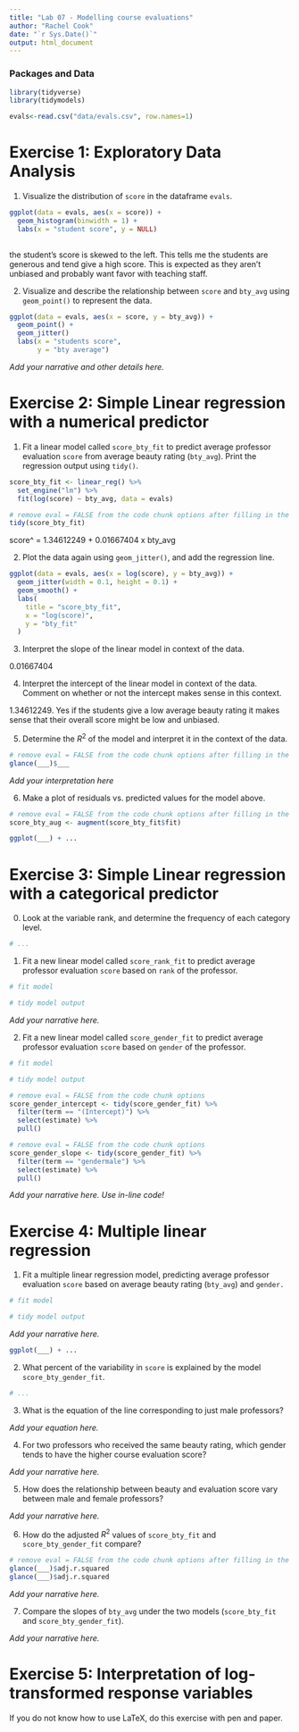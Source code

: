 ```yaml
---
title: "Lab 07 - Modelling course evaluations"
author: "Rachel Cook"
date: "`r Sys.Date()`"
output: html_document
---
```


### Packages and Data

```r
library(tidyverse)
library(tidymodels)

```


```r
evals<-read.csv("data/evals.csv", row.names=1)
```


# Exercise 1: Exploratory Data Analysis

1.  Visualize the distribution of `score` in the dataframe `evals`.

```r
ggplot(data = evals, aes(x = score)) +
  geom_histogram(binwidth = 1) +
  labs(x = "student score", y = NULL)
  
```

the student's score is skewed to the left. This tells me the students are generous and tend give a high score. This is expected as they aren't unbiased and probably want favor with teaching staff.

2.  Visualize and describe the relationship between `score` and `bty_avg` using `geom_point()` to represent the data. 

```r
ggplot(data = evals, aes(x = score, y = bty_avg)) +
  geom_point() +
  geom_jitter()
  labs(x = "students score",
       y = "bty average")
```

*Add your narrative and other details here.*

# Exercise 2: Simple Linear regression with a numerical predictor

1. Fit a linear model called `score_bty_fit` to predict average professor evaluation `score` from average beauty rating (`bty_avg`). Print the regression output using `tidy()`.

```r
score_bty_fit <- linear_reg() %>%
  set_engine("lm") %>%
  fit(log(score) ~ bty_avg, data = evals)
```

```r
# remove eval = FALSE from the code chunk options after filling in the blanks
tidy(score_bty_fit)
```
score^ = 1.34612249 + 0.01667404 x bty_avg


2. Plot the data again using `geom_jitter()`, and add the regression line.

```r
ggplot(data = evals, aes(x = log(score), y = bty_avg)) +
  geom_jitter(width = 0.1, height = 0.1) +
  geom_smooth() +
  labs(
    title = "score_bty_fit",
    x = "log(score)",
    y = "bty_fit"
  )
```

3. Interpret the slope of the linear model in context of the data.

0.01667404

4. Interpret the intercept of the linear model in context of the data. Comment on whether or not the intercept makes sense in this context.

1.34612249. 
Yes if the students give a low average beauty rating it makes sense that their overall score might be low and unbiased.

5. Determine the $R^2$ of the model and interpret it in the context of the data.

```r
# remove eval = FALSE from the code chunk options after filling in the blanks
glance(___)$___
```

*Add your interpretation here*

6. Make a plot of residuals vs. predicted values for the model above.

```r
# remove eval = FALSE from the code chunk options after filling in the blanks
score_bty_aug <- augment(score_bty_fit$fit)

ggplot(___) + ...
```

# Exercise 3: Simple Linear regression with a categorical predictor

0. Look at the variable rank, and determine the frequency of each category level.

```r
# ... 
```

1. Fit a new linear model called `score_rank_fit` to predict average professor evaluation `score` based on `rank` of the professor.

```r
# fit model

# tidy model output
```

*Add your narrative here.*

2. Fit a new linear model called `score_gender_fit` to predict average professor evaluation `score` based on `gender` of the professor. 

```r
# fit model

# tidy model output
```

```r
# remove eval = FALSE from the code chunk options
score_gender_intercept <- tidy(score_gender_fit) %>% 
  filter(term == "(Intercept)") %>%
  select(estimate) %>%
  pull()
```

```r
# remove eval = FALSE from the code chunk options
score_gender_slope <- tidy(score_gender_fit) %>% 
  filter(term == "gendermale") %>%
  select(estimate) %>%
  pull()
```

*Add your narrative here. Use in-line code!*

# Exercise 4: Multiple linear regression

1. Fit a multiple linear regression model, predicting average professor evaluation `score` based on average beauty rating (`bty_avg`) and `gender.`

```r
# fit model

# tidy model output
```

*Add your narrative here.*

```r
ggplot(___) + ...
```

2. What percent of the variability in `score` is explained by the model `score_bty_gender_fit`. 

```r
# ...
```


3. What is the equation of the line corresponding to just male professors?

*Add your equation here.*

4. For two professors who received the same beauty rating, which gender tends to have the higher course evaluation score?

*Add your narrative here.*

5. How does the relationship between beauty and evaluation score vary between male and female professors?

*Add your narrative here.*

6. How do the adjusted $R^2$ values of `score_bty_fit` and `score_bty_gender_fit` compare? 

```r
# remove eval = FALSE from the code chunk options after filling in the blanks
glance(___)$adj.r.squared
glance(___)$adj.r.squared
```

*Add your narrative here.*

7. Compare the slopes of `bty_avg` under the two models (`score_bty_fit` and `score_bty_gender_fit`).

*Add your narrative here.*

# Exercise 5: Interpretation of log-transformed response variables

If you do not know how to use LaTeX, do this exercise with pen and paper.
